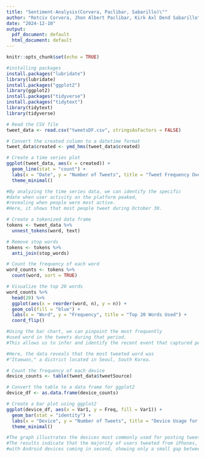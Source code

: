 ```yaml
---
title: "Sentiment-Analysis(Corvera, Paclibar, Sabarillo)\""
author: "Rotciv Corvera, Jhon Albert Paclibar, Kirk Axl Dend Sabarillo"
date: "2024-12-10"
output:
  pdf_document: default
  html_document: default
---
```


```r
knitr::opts_chunk$set(echo = TRUE)
```

```r
#installing packages
install.packages("lubridate")
library(lubridate)
install.packages("ggplot2")
library(ggplot2)
install.packages("tidyverse")
install.packages("tidytext")
library(tidytext)
library(tidyverse)
```


```r
# Read the CSV file
tweet_data <- read.csv("tweetsDF.csv", stringsAsFactors = FALSE)
```

```r
# Convert the created column to a datetime format
tweet_data$created <- ymd_hms(tweet_data$created)
```

```r
# Create a time series plot
ggplot(tweet_data, aes(x = created)) +
  geom_line(stat = "count") +
  labs(x = "Date", y = "Number of Tweets", title = "Tweet Frequency Over Time") +
  theme_minimal()
```

```r
#By analyzing the time series data, we can identify the specific
#date when user activity on the platform peaked,
#revealing when people were most active.
#Here, it shows that most people tweet during October 30.
```

```r
# Create a tokenized data frame
tokens <- tweet_data %>%
  unnest_tokens(word, text)
```

```r
# Remove stop words
tokens <- tokens %>%
  anti_join(stop_words)
```

```r
# Count the frequency of each word
word_counts <- tokens %>%
  count(word, sort = TRUE)
```

```r
# Visualize the top 20 words
word_counts %>%
  head(20) %>%
  ggplot(aes(x = reorder(word, n), y = n)) +
  geom_col(fill = "blue") +
  labs(x = "Word", y = "Frequency", title = "Top 20 Words Used") +
  coord_flip()
```
```r
#Using the bar chart, we can pinpoint the most frequently
#used word in the tweets during that period.
#This allows us to infer and identify the recent event that captured people's attention.

#Here, the data reveals that the most tweeted word was 
#"Itaewon," a district located in Seoul, South Korea.
```

```r
# Count the frequency of each device
device_counts <- table(tweet_data$tweetSource)
```

```r
# Convert the table to a data frame for ggplot2
device_df <- as.data.frame(device_counts)
```

```r
# Create a bar plot using ggplot2
ggplot(device_df, aes(x = Var1, y = Freq, fill = Var1)) +
  geom_bar(stat = "identity") +
  labs(x = "Device", y = "Number of Tweets", title = "Device Usage for Tweeting") +
  theme_minimal()
```

```r
#The graph illustrates the devices most commonly used for posting tweets.
#The results indicate that the majority of users tweeted from iPhones,
#with Android devices coming in second, showing only a small gap between them.
```




